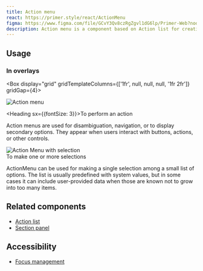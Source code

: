 ```yaml
---
title: Action menu
react: https://primer.style/react/ActionMenu
figma: https://www.figma.com/file/GCvY3Qv8czRgZgvl1dG6lp/Primer-Web?node-id=17091%3A66640
description: Action menu is a component based on Action list for creating a menu of actions that expands through a trigger button.
---
```



## Usage

### In overlays

<Box display="grid" gridTemplateColumns={['1fr', null, null, null, '1fr 2fr']} gridGap={4}>
<div>
<Link href="https://primer.style/react/ActionMenu">
<img alt="Action menu" src="https://user-images.githubusercontent.com/293280/123880964-95b3a700-d8f8-11eb-9775-cbaf165207ed.png" />
</Link>
</div>
<div>

<Heading sx={{fontSize: 3}}>To perform an action</Heading>
<Box as="p">

Action menus are used for disambiguation, navigation, or to display secondary options. They appear when users interact with buttons, actions, or other controls.

</Box>
</div>
<div>
<Link href="https://primer.style/react/ActionMenu#with-selection">
<img alt="Action Menu with selection" src="https://user-images.githubusercontent.com/293280/123881067-cdbaea00-d8f8-11eb-98e4-e57c64489308.png" />
</Link>
</div>
<div>
<Heading sx={{fontSize: 3}}>To make one or more selections</Heading>
<Box as="p">

ActionMenu can be used for making a single selection among a small list of options. The list is usually predefined with system values, but in some cases it can include user-provided data when those are known not to grow into too many items.

</Box>
</div>
</Box>

## Related components
- [Action list](http://primer/design/components/action-list)
- [Section panel](https://primer.style/react/SelectPanel)

## Accessibility
- [Focus management](https://primer.style/design/accessibility/focus-management)


